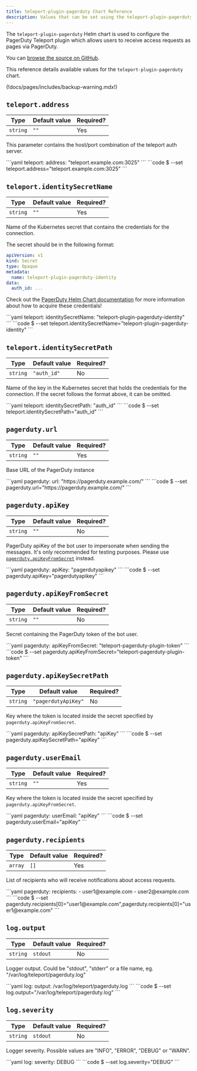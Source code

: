 ```yaml
---
title: teleport-plugin-pagerduty Chart Reference
description: Values that can be set using the teleport-plugin-pagerduty Helm chart
---
```


The `teleport-plugin-pagerduty` Helm chart is used to configure the PagerDuty Teleport plugin which allows users to receive access requests as pages via PagerDuty.

You can [browse the source on GitHub](https://github.com/gravitational/teleport-plugins/tree/master/charts/access/pagerduty).

This reference details available values for the `teleport-plugin-pagerduty` chart.

(!docs/pages/includes/backup-warning.mdx!)

## `teleport.address`

| Type | Default value | Required? |
| - | - | - |
| `string` | `""` | Yes |

This parameter contains the host/port combination of the teleport auth server.

<Tabs>
  <TabItem label="values.yaml">
  ```yaml
  teleport:
    address: "teleport.example.com:3025"
  ```
  </TabItem>
  <TabItem label="--set">
  ```code
  $ --set teleport.address="teleport.example.com:3025"
  ```
  </TabItem>
</Tabs>

## `teleport.identitySecretName`

| Type | Default value | Required? |
| - | - | - |
| `string` | `""` | Yes |

Name of the Kubernetes secret that contains the credentials for the connection.

The secret should be in the following format:

```yaml
apiVersion: v1
kind: Secret
type: Opaque
metadata:
  name: teleport-plugin-pagerduty-identity
data:
  auth_id: ...
```

Check out the [PagerDuty Helm Chart documentation](https://github.com/gravitational/teleport-plugins/tree/master/charts/access/pagerduty#prerequisites) for more information about how to acquire these credentials!

<Tabs>
  <TabItem label="values.yaml">
  ```yaml
  teleport:
    identitySecretName: "teleport-plugin-pagerduty-identity"
  ```
  </TabItem>
  <TabItem label="--set">
  ```code
  $ --set teleport.identitySecretName="teleport-plugin-pagerduty-identity"
  ```
  </TabItem>
</Tabs>

## `teleport.identitySecretPath`

| Type | Default value | Required? |
| - | - | - |
| `string` | `"auth_id"` | No |

Name of the key in the Kubernetes secret that holds the credentials for the connection. If the secret follows the format above, it can be omitted.

<Tabs>
  <TabItem label="values.yaml">
  ```yaml
  teleport:
    identitySecretPath: "auth_id"
  ```
  </TabItem>
  <TabItem label="--set">
  ```code
  $ --set teleport.identitySecretPath="auth_id"
  ```
  </TabItem>
</Tabs>

## `pagerduty.url`

| Type | Default value | Required? |
| - | - | - |
| `string` | `""` | Yes |

Base URL of the PagerDuty instance

<Tabs>
  <TabItem label="values.yaml">
  ```yaml
  pagerduty:
    url: "https://pagerduty.example.com/"
  ```
  </TabItem>
  <TabItem label="--set">
  ```code
  $ --set pagerduty.url="https://pagerduty.example.com/"
  ```
  </TabItem>
</Tabs>

## `pagerduty.apiKey`

| Type | Default value | Required? |
| - | - | - |
| `string` | `""` | No |

PagerDuty apiKey of the bot user to impersonate when sending the messages. It's only recommended for testing purposes.
Please use [`pagerduty.apiKeyFromSecret`](#pagerdutyapikeyfromsecret) instead.

<Tabs>
  <TabItem label="values.yaml">
  ```yaml
  pagerduty:
    apiKey: "pagerdutyapikey"
  ```
  </TabItem>
  <TabItem label="--set">
  ```code
  $ --set pagerduty.apiKey="pagerdutyapikey"
  ```
  </TabItem>
</Tabs>

## `pagerduty.apiKeyFromSecret`

| Type | Default value | Required? |
| - | - | - |
| `string` | `""` | No |

Secret containing the PagerDuty token of the bot user.

<Tabs>
  <TabItem label="values.yaml">
  ```yaml
  pagerduty:
    apiKeyFromSecret: "teleport-pagerduty-plugin-token"
  ```
  </TabItem>
  <TabItem label="--set">
  ```code
  $ --set pagerduty.apiKeyFromSecret="teleport-pagerduty-plugin-token"
  ```
  </TabItem>
</Tabs>

## `pagerduty.apiKeySecretPath`

| Type | Default value | Required? |
| - | - | - |
| `string` | `"pagerdutyApiKey"` | No |

Key where the token is located inside the secret specified by `pagerduty.apiKeyFromSecret`.

<Tabs>
  <TabItem label="values.yaml">
  ```yaml
  pagerduty:
    apiKeySecretPath: "apiKey"
  ```
  </TabItem>
  <TabItem label="--set">
  ```code
  $ --set pagerduty.apiKeySecretPath="apiKey"
  ```
  </TabItem>
</Tabs>

## `pagerduty.userEmail`

| Type | Default value | Required? |
| - | - | - |
| `string` | `""` | Yes |

Key where the token is located inside the secret specified by `pagerduty.apiKeyFromSecret`.

<Tabs>
  <TabItem label="values.yaml">
  ```yaml
  pagerduty:
    userEmail: "apiKey"
  ```
  </TabItem>
  <TabItem label="--set">
  ```code
  $ --set pagerduty.userEmail="apiKey"
  ```
  </TabItem>
</Tabs>

## `pagerduty.recipients`

| Type | Default value | Required? |
| - | - | - |
| `array` | `[]` | Yes |

List of recipients who will receive notifications about access requests.

<Tabs>
  <TabItem label="values.yaml">
  ```yaml
  pagerduty:
    recipients:
      - user1@example.com
      - user2@example.com
  ```
  </TabItem>
  <TabItem label="--set">
  ```code
  $ --set pagerduty.recipients[0]="user1@example.com",pagerduty.recipients[0]="user1@example.com"
  ```
  </TabItem>
</Tabs>

## `log.output`

| Type | Default value | Required? |
| - | - | - |
| `string` | `stdout` | No |

Logger output. Could be "stdout", "stderr" or a file name, eg. "/var/log/teleport/pagerduty.log"

<Tabs>
  <TabItem label="values.yaml">
  ```yaml
  log:
    output: /var/log/teleport/pagerduty.log
  ```
  </TabItem>
  <TabItem label="--set">
  ```code
  $ --set log.output="/var/log/teleport/pagerduty.log"
  ```
  </TabItem>
</Tabs>

## `log.severity`

| Type | Default value | Required? |
| - | - | - |
| `string` | `stdout` | No |

Logger severity. Possible values are "INFO", "ERROR", "DEBUG" or "WARN".

<Tabs>
  <TabItem label="values.yaml">
  ```yaml
  log:
    severity: DEBUG
  ```
  </TabItem>
  <TabItem label="--set">
  ```code
  $ --set log.severity="DEBUG"
  ```
  </TabItem>
</Tabs>
